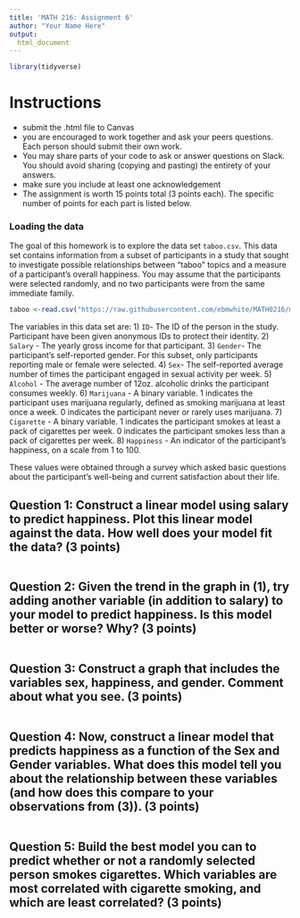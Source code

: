 ```yaml
---
title: 'MATH 216: Assignment 6'
author: "Your Name Here"
output: 
  html_document
---
```


```r
library(tidyverse)
```

#  Instructions

- submit the .html file to Canvas
- you are encouraged to work together and ask your peers questions. Each person should submit their own work. 
- You may share parts of your code to ask or answer questions on Slack. You should avoid sharing (copying and pasting) the entirety of your answers.
- make sure you include at least one acknowledgement 
- The assignment is worth 15 points total (3 points each). The specific number of points for each part is listed below. 

### Loading the data

The goal of this homework is to explore the data set `taboo.csv`. This data set contains information from a subset of participants in a study that
sought to investigate possible relationships between "taboo" topics and a measure of a participant's overall happiness. You may assume that the participants were selected
randomly, and no two participants were from the same immediate family. 

```r
taboo <-read.csv("https://raw.githubusercontent.com/ebmwhite/MATH0216/master/assignments/taboo.csv")
```

The variables in this data set are:
1) `ID`- The ID of the person in the study. Participant have been given anonymous
IDs to protect their identity.
2) `Salary` - The yearly gross income for that participant.
3) `Gender`- The participant's self-reported gender. For this subset, only participants reporting male or female were selected.
4) `Sex`- The self-reported average number of times the participant engaged in sexual activity per week.
5) `Alcohol` - The average number of 12oz. alcoholic drinks the participant consumes weekly.
6) `Marijuana` - A binary variable. 1 indicates the participant uses marijuana regularly, defined as smoking marijuana at least once a week. 0 indicates the participant
never or rarely uses marijuana.
7) `Cigarette` -  A binary variable. 1 indicates the participant smokes at least a pack of
cigarettes per week. 0 indicates the participant smokes less than a pack of cigarettes
per week.
8) `Happiness` - An indicator of the participant's happiness, on a scale from 1 to 100.

These values were obtained through a survey which asked basic questions about the participant's well-being and current satisfaction about their life.

## Question 1: Construct a linear model using salary to predict happiness. Plot this linear model against the data. How well does your model fit the data? (3 points)

```r

```

## Question 2: Given the trend in the graph in (1), try adding another variable (in addition to salary) to your model to predict happiness. Is this model better or worse? Why? (3 points) 

```r

```


## Question 3: Construct a graph that includes the variables sex, happiness, and gender. Comment about what you see. (3 points)

```r

```


## Question 4: Now, construct a linear model that predicts happiness as a function of the Sex and Gender variables. What does this model tell you about the relationship between these variables (and how does this compare to your observations from (3)). (3 points)

```r

```


## Question 5: Build the best model you can to predict whether or not a randomly selected person smokes cigarettes. Which variables are most correlated with cigarette smoking, and which are least correlated? (3 points)

```r

```

